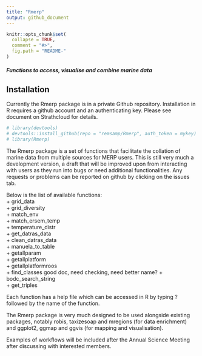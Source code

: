 ```yaml
---
title: "Rmerp"
output: github_document
---
```


<!-- README.md is generated from README.Rmd. Please edit that file -->

```r
knitr::opts_chunk$set(
  collapse = TRUE,
  comment = "#>",
  fig.path = "README-"
)
```

##### Functions to access, visualise and combine marine data 

## Installation
Currently the Rmerp package is in a private Github repository.
Installation in R requires a github account and an authenticating key.
Please see document on Strathcloud for details.  

```r
# library(devtools)
# devtools::install_github(repo = "remsamp/Rmerp", auth_token = mykey)
# library(Rmerp)
```

The Rmerp package is a set of functions that facilitate
the collation of marine data from multiple sources for MERP
users. This is still very much a development version, a draft
that will be improved upon from interacting with 
users as they run into bugs or need additional functionalities.
Any requests or problems can be reported on github by clicking on the issues
tab.  

Below is the list of available functions:  
+ grid_data  
+ grid_diversity  
+ match_env  
+ match_ersem_temp  
+ temperature_distr   
+ get_datras_data  
+ clean_datras_data  
+ manuela_to_table  
+ getallparam  
+ getallplatform  
+ getallplatformroos  
+ find_classes good doc, need checking, need better name?
+ bodc_search_string  
+ get_triples  

Each function has a help file which can be accessed in R
by typing ? followed by the name of the function.  

The Rmerp package is very much designed to be used alongside
existing packages, notably robis, taxizesoap and mregions (for data
enrichment) and ggplot2, ggmap and ggvis (for mapping and visualisation).  

Examples of workflows will be included after the Annual Science Meeting
after discussing with interested members.